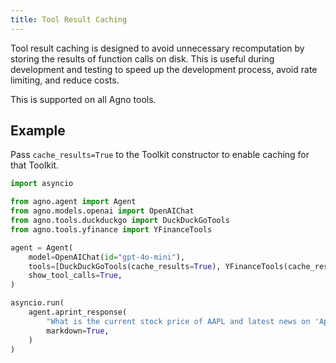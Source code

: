 ```yaml
---
title: Tool Result Caching
---
```


Tool result caching is designed to avoid unnecessary recomputation by storing the results of function calls on disk. 
This is useful during development and testing to speed up the development process, avoid rate limiting, and reduce costs.

This is supported on all Agno tools.

## Example

Pass `cache_results=True` to the Toolkit constructor to enable caching for that Toolkit.

```python cache_tool_calls.py
import asyncio

from agno.agent import Agent
from agno.models.openai import OpenAIChat
from agno.tools.duckduckgo import DuckDuckGoTools
from agno.tools.yfinance import YFinanceTools

agent = Agent(
    model=OpenAIChat(id="gpt-4o-mini"),
    tools=[DuckDuckGoTools(cache_results=True), YFinanceTools(cache_results=True)],
    show_tool_calls=True,
)

asyncio.run(
    agent.aprint_response(
        "What is the current stock price of AAPL and latest news on 'Apple'?",
        markdown=True,
    )
)
```
